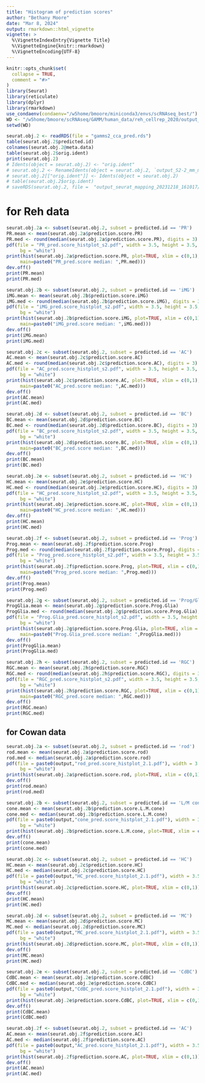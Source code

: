 ```yaml
---
title: "Histogram of prediction scores"
author: "Bethany Moore"
date: "Mar 8, 2024"
output: rmarkdown::html_vignette
vignette: >
  %\VignetteIndexEntry{Vignette Title}
  %\VignetteEngine{knitr::rmarkdown}
  %\VignetteEncoding{UTF-8}
---
```

```r
knitr::opts_chunk$set(
  collapse = TRUE,
  comment = "#>"
)
library(Seurat)
library(reticulate)
library(dplyr)
library(rmarkdown)
use_condaenv(condaenv="/w5home/bmoore/miniconda3/envs/scRNAseq_best/")
WD <- "/w5home/bmoore/scRNAseq/GAMM/human_data/reh_cellrep_2020/output_seurat_mapping_20240125_112552/"
setwd(WD)
```

```r
seurat.obj.2 <- readRDS(file = "gamms2_cca_pred.rds")
table(seurat.obj.2$predicted.id)
colnames(seurat.obj.2@meta.data)
table(seurat.obj.2$orig.ident)
print(seurat.obj.2)
# Idents(object = seurat.obj.2) <- "orig.ident"
# seurat.obj.2 <- RenameIdents(object = seurat.obj.2, `output_S2-2_mm_mt_GeneFull` = "pig", `gamm_S2` = "pig")
# seurat.obj.2[["orig.ident"]] <- Idents(object = seurat.obj.2)
# table(seurat.obj.2$orig.ident)
# saveRDS(seurat.obj.2, file =  "output_seurat_mapping_20231218_161017/gamms2.1_cca_pred.rds")
```
# for Reh data
```r
seurat.obj.2a <- subset(seurat.obj.2, subset = predicted.id == 'PR')
PR.mean <- mean(seurat.obj.2a$prediction.score.PR)
PR.med <- round(median(seurat.obj.2a$prediction.score.PR), digits = 3)
pdf(file = "PR_pred.score_histplot_s2.pdf", width = 3.5, height = 3.5, 
     bg = "white")
print(hist(seurat.obj.2a$prediction.score.PR, plot=TRUE, xlim = c(0,1), 
     main=paste0("PR_pred.score median: ",PR.med)))
dev.off()
print(PR.mean)
print(PR.med)
```
```r
seurat.obj.2b <- subset(seurat.obj.2, subset = predicted.id == 'iMG')
iMG.mean <- mean(seurat.obj.2b$prediction.score.iMG)
iMG.med <- round(median(seurat.obj.2b$prediction.score.iMG), digits = 3)
pdf(file = "iMG_pred.score_histplot_s2.pdf", width = 3.5, height = 3.5, 
     bg = "white")
print(hist(seurat.obj.2b$prediction.score.iMG, plot=TRUE, xlim = c(0,1), 
     main=paste0("iMG_pred.score median: ",iMG.med)))
dev.off()
print(iMG.mean)
print(iMG.med)
```

```r
seurat.obj.2c <- subset(seurat.obj.2, subset = predicted.id == 'AC')
AC.mean <- mean(seurat.obj.2c$prediction.score.AC)
AC.med <- round(median(seurat.obj.2c$prediction.score.AC), digits = 3)
pdf(file = "AC_pred.score_histplot_s2.pdf", width = 3.5, height = 3.5, 
     bg = "white")
print(hist(seurat.obj.2c$prediction.score.AC, plot=TRUE, xlim = c(0,1), 
     main=paste0("AC_pred.score median: ",AC.med)))
dev.off()
print(AC.mean)
print(AC.med)
```

```r
seurat.obj.2d <- subset(seurat.obj.2, subset = predicted.id == 'BC')
BC.mean <- mean(seurat.obj.2d$prediction.score.BC)
BC.med <- round(median(seurat.obj.2d$prediction.score.BC), digits = 3)
pdf(file = "BC_pred.score_histplot_s2.pdf", width = 3.5, height = 3.5, 
     bg = "white")
print(hist(seurat.obj.2d$prediction.score.BC, plot=TRUE, xlim = c(0,1), 
     main=paste0("BC_pred.score median: ",BC.med)))
dev.off()
print(BC.mean)
print(BC.med)
```

```r
seurat.obj.2e <- subset(seurat.obj.2, subset = predicted.id == 'HC')
HC.mean <- mean(seurat.obj.2e$prediction.score.HC)
HC.med <- round(median(seurat.obj.2e$prediction.score.HC), digits = 3)
pdf(file = "HC_pred.score_histplot_s2.pdf", width = 3.5, height = 3.5, 
     bg = "white")
print(hist(seurat.obj.2e$prediction.score.HC, plot=TRUE, xlim = c(0,1), 
     main=paste0("HC_pred.score median: ",HC.med)))
dev.off()
print(HC.mean)
print(HC.med)
```

```r
seurat.obj.2f <- subset(seurat.obj.2, subset = predicted.id == 'Prog')
Prog.mean <- mean(seurat.obj.2f$prediction.score.Prog)
Prog.med <- round(median(seurat.obj.2f$prediction.score.Prog), digits = 3)
pdf(file = "Prog_pred.score_histplot_s2.pdf", width = 3.5, height = 3.5, 
     bg = "white")
print(hist(seurat.obj.2f$prediction.score.Prog, plot=TRUE, xlim = c(0,1), 
     main=paste0("Prog_pred.score median: ",Prog.med)))
dev.off()
print(Prog.mean)
print(Prog.med)
```

```r
seurat.obj.2g <- subset(seurat.obj.2, subset = predicted.id == 'Prog/Glia')
ProgGlia.mean <- mean(seurat.obj.2g$prediction.score.Prog.Glia)
ProgGlia.med <- round(median(seurat.obj.2g$prediction.score.Prog.Glia), digits = 3)
pdf(file = "Prog.Glia_pred.score_histplot_s2.pdf", width = 3.5, height = 3.5, 
     bg = "white")
print(hist(seurat.obj.2g$prediction.score.Prog.Glia, plot=TRUE, xlim = c(0,1), 
     main=paste0("Prog.Glia_pred.score median: ",ProgGlia.med)))
dev.off()
print(ProgGlia.mean)
print(ProgGlia.med)
```

```r
seurat.obj.2h <- subset(seurat.obj.2, subset = predicted.id == 'RGC')
RGC.mean <- mean(seurat.obj.2h$prediction.score.RGC)
RGC.med <- round(median(seurat.obj.2h$prediction.score.RGC), digits = 3)
pdf(file = "RGC_pred.score_histplot_s2.pdf", width = 3.5, height = 3.5, 
     bg = "white")
print(hist(seurat.obj.2h$prediction.score.RGC, plot=TRUE, xlim = c(0,1), 
     main=paste0("RGC_pred.score median: ",RGC.med)))
dev.off()
print(RGC.mean)
print(RGC.med)
```

## for Cowan data
```r
seurat.obj.2a <- subset(seurat.obj.2, subset = predicted.id == 'rod')
rod.mean <- mean(seurat.obj.2a$prediction.score.rod)
rod.med <- median(seurat.obj.2a$prediction.score.rod)
pdf(file = paste0(output,"rod_pred.score_histplot_2.1.pdf"), width = 3.5, height = 3.5, 
     bg = "white")
print(hist(seurat.obj.2a$prediction.score.rod, plot=TRUE, xlim = c(0,1)))
dev.off()
print(rod.mean)
print(rod.med)
```
```r
seurat.obj.2b <- subset(seurat.obj.2, subset = predicted.id == 'L/M cone')
cone.mean <- mean(seurat.obj.2b$prediction.score.L.M.cone)
cone.med <- median(seurat.obj.2b$prediction.score.L.M.cone)
pdf(file = paste0(output,"cone_pred.score_histplot_2.1.pdf"), width = 3.5, height = 3.5, 
     bg = "white")
print(hist(seurat.obj.2b$prediction.score.L.M.cone, plot=TRUE, xlim = c(0,1)))
dev.off()
print(cone.mean)
print(cone.med)
```

```r
seurat.obj.2c <- subset(seurat.obj.2, subset = predicted.id == 'HC')
HC.mean <- mean(seurat.obj.2c$prediction.score.HC)
HC.med <- median(seurat.obj.2c$prediction.score.HC)
pdf(file = paste0(output,"HC_pred.score_histplot_2.1.pdf"), width = 3.5, height = 3.5, 
     bg = "white")
print(hist(seurat.obj.2c$prediction.score.HC, plot=TRUE, xlim = c(0,1)))
dev.off()
print(HC.mean)
print(HC.med)
```

```r
seurat.obj.2d <- subset(seurat.obj.2, subset = predicted.id == 'MC')
MC.mean <- mean(seurat.obj.2d$prediction.score.MC)
MC.med <- median(seurat.obj.2d$prediction.score.MC)
pdf(file = paste0(output,"MC_pred.score_histplot_2.1.pdf"), width = 3.5, height = 3.5, 
     bg = "white")
print(hist(seurat.obj.2d$prediction.score.MC, plot=TRUE, xlim = c(0,1)))
dev.off()
print(MC.mean)
print(MC.med)
```

```r
seurat.obj.2e <- subset(seurat.obj.2, subset = predicted.id == 'CdBC')
CdBC.mean <- mean(seurat.obj.2e$prediction.score.CdBC)
CdBC.med <- median(seurat.obj.2e$prediction.score.CdBC)
pdf(file = paste0(output,"CdBC_pred.score_histplot_2.1.pdf"), width = 3.5, height = 3.5, 
     bg = "white")
print(hist(seurat.obj.2e$prediction.score.CdBC, plot=TRUE, xlim = c(0,1)))
dev.off()
print(CdBC.mean)
print(CdBC.med)
```

```r
seurat.obj.2f <- subset(seurat.obj.2, subset = predicted.id == 'AC')
AC.mean <- mean(seurat.obj.2f$prediction.score.AC)
AC.med <- median(seurat.obj.2f$prediction.score.AC)
pdf(file = paste0(output,"AC_pred.score_histplot_2.1.pdf"), width = 3.5, height = 3.5, 
     bg = "white")
print(hist(seurat.obj.2f$prediction.score.AC, plot=TRUE, xlim = c(0,1)))
dev.off()
print(AC.mean)
print(AC.med)
```